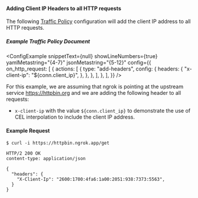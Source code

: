 
#### Adding Client IP Headers to all HTTP requests

The following [Traffic Policy](/docs/traffic-policy/)
configuration will add the client IP address to all HTTP requests.

##### Example Traffic Policy Document

<ConfigExample
	snippetText={null}
	showLineNumbers={true}
	yamlMetastring="{4-7}"
	jsonMetastring="{5-12}"
	config={{
		on_http_request: [
			{
				actions: [
					{
						type: "add-headers",
						config: {
							headers: {
								"x-client-ip": "${conn.client_ip}",
							},
						},
					},
				],
			},
		],
	}}
/>

For this example, we are assuming that ngrok is pointing at the upstream service
https://httpbin.org and we are adding the following header to all requests:

- `x-client-ip` with the value `${conn.client_ip}` to demonstrate the use of
  CEL interpolation to include the client IP address.

#### Example Request

```shell
$ curl -i https://httpbin.ngrok.app/get
```

```http
HTTP/2 200 OK
content-type: application/json

{
  "headers": {
    "X-Client-Ip": "2600:1700:4fa6:1a00:2051:938:7373:5563",
  }
}
```
